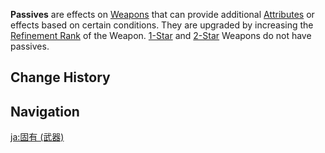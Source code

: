 {{Stub}}
{{About|effect of [[Weapons]]|the [[Talent]] type for [[Character]]s|Passive Talent}}
{{Terminology Infobox
|title  = Passive
|image  = 
|type   = Game Systems
|type2  = Weapon Subsystems
}}
'''Passives''' are effects on [[Weapon]]s that can provide additional [[Attribute]]s or effects based on certain conditions. They are upgraded by increasing the [[Refinement Rank]] of the Weapon. [[1-Star Weapon|1-Star]] and [[2-Star Weapon|2-Star]] Weapons do not have passives.

==Change History==
{{Change History|1.0}}

==Navigation==
{{Game Systems Navbox}}

[[ja:固有 (武器)]]